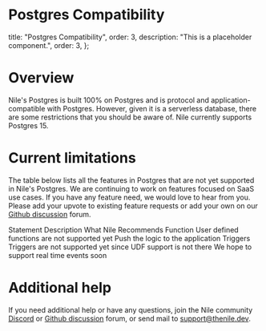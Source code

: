 # Postgres Compatibility

  title: "Postgres Compatibility",
  order: 3,
  description: "This is a placeholder component.",
  order: 3,
};

# Overview
Nile's Postgres is built 100% on Postgres and is protocol and application-compatible with Postgres. However, given it is a serverless database, there are some restrictions that you should be aware of. Nile currently supports Postgres 15.

# Current limitations
The table below lists all the features in Postgres that are not yet supported in Nile's Postgres. We are continuing to work on features focused on SaaS use cases. If you have any feature need, we would love to hear from you. Please add your upvote to existing feature requests or add your own on our [Github discussion](https://github.com/orgs/niledatabase/discussions/categories/feature-requests) forum.

<Row>
  <Col>
    Statement
  </Col>
  <Col>
    Description
  </Col>
  <Col>
    What Nile Recommends
  </Col>
</Row>
<Row>
  <Col>
    Function
  </Col>
  <Col>
    User defined functions are not supported yet
  </Col>
  <Col>
    Push the logic to the application
  </Col>
</Row>
<Row>
  <Col>
    Triggers
  </Col>
  <Col>
    Triggers are not supported yet since UDF support is not there
  </Col>
  <Col>
    We hope to support real time events soon
  </Col>
</Row>

# Additional help
If you need additional help or have any questions, join the Nile community [Discord](https://discord.gg/8UuBB84tTy) or [Github discussion](https://github.com/orgs/niledatabase/discussions) forum, or send mail to support@thenile.dev.